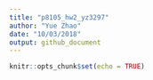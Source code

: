 ```yaml
---
title: "p8105_hw2_yz3297"
author: "Yue Zhao"
date: "10/03/2018"
output: github_document
---
```


```r
knitr::opts_chunk$set(echo = TRUE)
```


